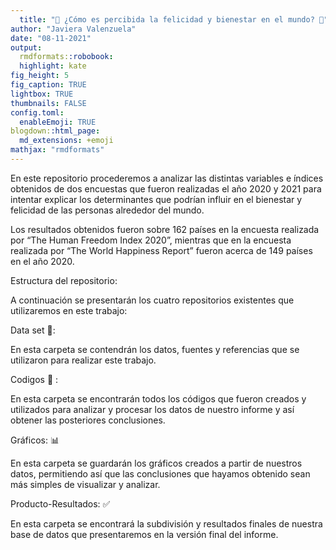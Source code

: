```yaml
---
  title: "🔎 ¿Cómo es percibida la felicidad y bienestar en el mundo? 🔎"
author: "Javiera Valenzuela"
date: "08-11-2021"
output:
  rmdformats::robobook:
  highlight: kate
fig_height: 5
fig_caption: TRUE
lightbox: TRUE
thumbnails: FALSE
config.toml: 
  enableEmoji: TRUE
blogdown::html_page:
  md_extensions: +emoji
mathjax: "rmdformats"
---
```

En este repositorio procederemos a analizar las distintas variables e índices obtenidos de dos encuestas que fueron realizadas el año 2020 y 2021 para intentar explicar los determinantes que podrían influir en el bienestar y felicidad de las personas alrededor del mundo.

Los resultados obtenidos fueron sobre 162 países en la encuesta realizada por "The Human Freedom Index 2020", mientras que en la encuesta realizada por "The World Happiness Report" fueron acerca de 149 países en el año 2020.

Estructura del repositorio:

A continuación se presentarán los cuatro repositorios existentes que utilizaremos en este trabajo:

Data set 📁:

En esta carpeta se contendrán los datos, fuentes y referencias que se utilizaron para realizar este trabajo.

Codigos 💾 :

En esta carpeta se encontrarán todos los códigos que fueron creados y utilizados para analizar y procesar los datos de nuestro informe y así obtener las posteriores conclusiones.

Gráficos: 📊

En esta carpeta se guardarán los gráficos creados a partir de nuestros datos, permitiendo así que las conclusiones que hayamos obtenido sean más simples de visualizar y analizar.

Producto-Resultados: ✅

En esta carpeta se encontrará la subdivisión y resultados finales de nuestra base de datos que presentaremos en la versión final del informe.